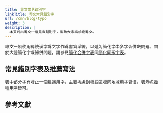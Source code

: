 ```yaml
---
title: 粵文常見錯別字
linkTitle: 粵文常見錯別字
url: /cmn/blog/typo
weight: 3
description: |
  本頁列出粵文中常見嘅錯別字，幫助大家寫規範粵文。
---
```


<Alert title="本頁面建設中" color="danger"></Alert>

粵文一般使用傳統漢字爲文字作爲書寫系統，以避免簡化字中多字合併嘅問題。關於大陸簡化字嘅歸併問題，請參見[簡化合併字表](http://www.kaom.net/font_jianhua_hbz.php)同[簡化同形字表](http://www.kaom.net/font_jianhua_txz.php)。

## 常見錯別字表及推薦寫法

<Alert title="說明"></Alert>

表中部分字有唔止一個建議用字，主要考慮到粵語區唔同地域用字習慣，表示呢幾種用字皆可。

## 參考文獻
